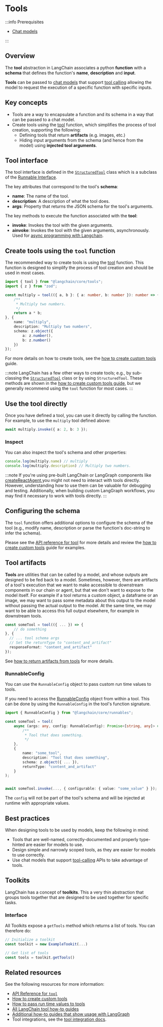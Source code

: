 # Tools

:::info Prerequisites

- [Chat models](/docs/concepts/chat_models/)

:::

## Overview

The **tool** abstraction in LangChain associates a python **function** with a **schema** that defines the function's **name**, **description** and **input**.

**Tools** can be passed to [chat models](/docs/concepts/chat_models) that support [tool calling](/docs/concepts/tool_calling) allowing the model to request the execution of a specific function with specific inputs.

## Key concepts

- Tools are a way to encapsulate a function and its schema in a way that can be passed to a chat model.
- Create tools using the [tool](https://api.js.langchain.com/functions/_langchain_core.tools.tool-1.html) function, which simplifies the process of tool creation, supporting the following:
  - Defining tools that return **artifacts** (e.g. images, etc.)
  - Hiding input arguments from the schema (and hence from the model) using **injected tool arguments**.

## Tool interface

The tool interface is defined in the [`StructuredTool`](https://api.js.langchain.com/classes/_langchain_core.tools.StructuredTool.html) class which is a subclass of the [Runnable Interface](/docs/concepts/runnables).

The key attributes that correspond to the tool's **schema**:

- **name**: The name of the tool.
- **description**: A description of what the tool does.
- **args**: Property that returns the JSON schema for the tool's arguments.

The key methods to execute the function associated with the **tool**:

- **invoke**: Invokes the tool with the given arguments.
- **ainvoke**: Invokes the tool with the given arguments, asynchronously. Used for [async programming with Langchain](/docs/concepts/async).

## Create tools using the `tool` function

The recommended way to create tools is using the [tool](https://api.js.langchain.com/functions/_langchain_core.tools.tool-1.html) function. This function is designed to simplify the process of tool creation and should be used in most cases.

```typescript
import { tool } from "@langchain/core/tools";
import { z } from "zod";

const multiply = tool(({ a, b }: { a: number, b: number }): number => {
    /**
     * Multiply two numbers.
     */
    return a * b;
}, {
    name: "multiply",
    description: "Multiply two numbers",
    schema: z.object({
        a: z.number(),
        b: z.number()
    })
});
```

For more details on how to create tools, see the [how to create custom tools](/docs/how_to/custom_tools/) guide.

:::note
LangChain has a few other ways to create tools; e.g., by sub-classing the [`StructuredTool`](https://api.js.langchain.com/classes/_langchain_core.tools.StructuredTool.html) class or by using `StructuredTool`. These methods are shown in the [how to create custom tools guide](/docs/how_to/custom_tools/), but
we generally recommend using the `tool` function for most cases.
:::

## Use the tool directly

Once you have defined a tool, you can use it directly by calling the function. For example, to use the `multiply` tool defined above:

```typescript
await multiply.invoke({ a: 2, b: 3 });
```

### Inspect

You can also inspect the tool's schema and other properties:

```typescript
console.log(multiply.name) // multiply
console.log(multiply.description) // Multiply two numbers.
```

:::note
If you're using pre-built LangChain or LangGraph components like [createReactAgent](https://langchain-ai.github.io/langgraphjs/reference/functions/langgraph_prebuilt.createReactAgent.html),you might not need to interact with tools directly. However, understanding how to use them can be valuable for debugging and testing. Additionally, when building custom LangGraph workflows, you may find it necessary to work with tools directly.
:::

## Configuring the schema

The `tool` function offers additional options to configure the schema of the tool (e.g., modify name, description
or parse the function's doc-string to infer the schema).

Please see the [API reference for tool](https://api.js.langchain.com/functions/_langchain_core.tools.tool-1.html) for more details and review the [how to create custom tools](/docs/how_to/custom_tools/) guide for examples.

## Tool artifacts

**Tools** are utilities that can be called by a model, and whose outputs are designed to be fed back to a model. Sometimes, however, there are artifacts of a tool's execution that we want to make accessible to downstream components in our chain or agent, but that we don't want to expose to the model itself. For example if a tool returns a custom object, a dataframe or an image, we may want to pass some metadata about this output to the model without passing the actual output to the model. At the same time, we may want to be able to access this full output elsewhere, for example in downstream tools.

```typescript
const someTool = tool(({ ... }) => {
    // do something
}, {
  // ... tool schema args
  // Set the returnType to "content_and_artifact"
  responseFormat: "content_and_artifact"
});
```

See [how to return artifacts from tools](/docs/how_to/tool_artifacts/) for more details.

### RunnableConfig

You can use the `RunnableConfig` object to pass custom run time values to tools.

If you need to access the [RunnableConfig](/docs/concepts/runnables/#RunnableConfig) object from within a tool. This can be done by using the `RunnableConfig` in the tool's function signature.

```typescript
import { RunnableConfig } from "@langchain/core/runnables";

const someTool = tool(
    async (args: any, config: RunnableConfig): Promise<[string, any]> => {
        /**
         * Tool that does something.
         */
    },
    {
        name: "some_tool",
        description: "Tool that does something",
        schema: z.object({ ... }),
        returnType: "content_and_artifact"
    }
);


await someTool.invoke(..., { configurable: { value: "some_value" } });
```

The `config` will not be part of the tool's schema and will be injected at runtime with appropriate values.

## Best practices

When designing tools to be used by models, keep the following in mind:

- Tools that are well-named, correctly-documented and properly type-hinted are easier for models to use.
- Design simple and narrowly scoped tools, as they are easier for models to use correctly.
- Use chat models that support [tool-calling](/docs/concepts/tool_calling) APIs to take advantage of tools.

## Toolkits

<span data-heading-keywords="toolkit,toolkits"></span>

LangChain has a concept of **toolkits**. This a very thin abstraction that groups tools together that
are designed to be used together for specific tasks.

### Interface

All Toolkits expose a `getTools` method which returns a list of tools. You can therefore do:

```typescript
// Initialize a toolkit
const toolkit = new ExampleTookit(...)

// Get list of tools
const tools = toolkit.getTools()
```

## Related resources

See the following resources for more information:

- [API Reference for `tool`](https://api.js.langchain.com/functions/_langchain_core.tools.tool-1.html)
- [How to create custom tools](/docs/how_to/custom_tools/)
- [How to pass run time values to tools](/docs/how_to/tool_runtime/)
- [All LangChain tool how-to guides](https://docs.langchain.com/docs/how_to/#tools)
- [Additional how-to guides that show usage with LangGraph](https://langchain-ai.github.io/langgraphjs/how-tos/tool-calling/)
- Tool integrations, see the [tool integration docs](https://docs.langchain.com/docs/integrations/tools/).

